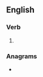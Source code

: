 ==English==

===Verb===
{{head|en|verb form}}

# {{en-third-person singular of|sign on}}

===Anagrams===
* {{anagrams|en|a=ginnoss|Singson|nosings|sign ons|sign-ons}}